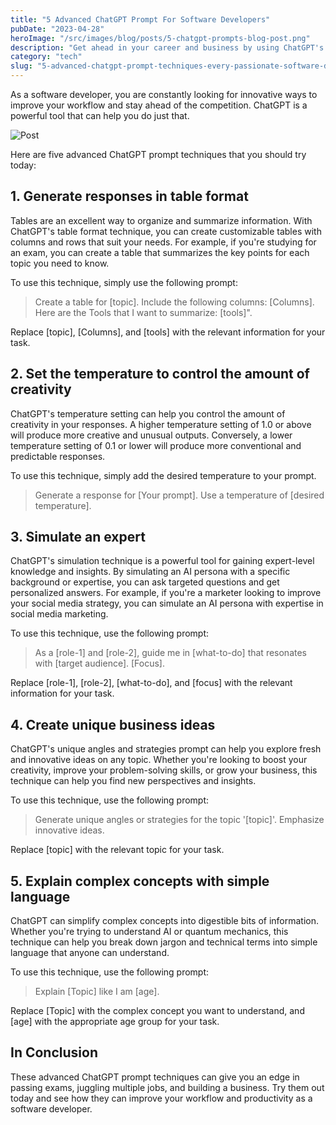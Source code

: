 ```yaml
---
title: "5 Advanced ChatGPT Prompt For Software Developers"
pubDate: "2023-04-28"
heroImage: "/src/images/blog/posts/5-chatgpt-prompts-blog-post.png"
description: "Get ahead in your career and business by using ChatGPT's advanced prompt techniques, including generating tables, controlling creativity with temperature settings, simulating an expert, creating unique business ideas, and explaining complex concepts in simple language."
category: "tech"
slug: "5-advanced-chatgpt-prompt-techniques-every-passionate-software-developer-should-know"
---
```


As a software developer, you are constantly looking for innovative ways to improve your workflow and stay ahead of the competition. ChatGPT is a powerful tool that can help you do just that.

![Post](/src/images/blog/posts/5-chatgpt-prompts-blog-post.png)

Here are five advanced ChatGPT prompt techniques that you should try today:

1\. Generate responses in table format
-------------------------------------

Tables are an excellent way to organize and summarize information. With ChatGPT's table format technique, you can create customizable tables with columns and rows that suit your needs. For example, if you're studying for an exam, you can create a table that summarizes the key points for each topic you need to know.

To use this technique, simply use the following prompt: 
    
>Create a table for [topic]. Include the following columns: [Columns]. Here are the Tools that I want to summarize: [tools]". 

Replace [topic], [Columns], and [tools] with the relevant information for your task.


2\. Set the temperature to control the amount of creativity
-----------------------------------------------------------

ChatGPT's temperature setting can help you control the amount of creativity in your responses. A higher temperature setting of 1.0 or above will produce more creative and unusual outputs. Conversely, a lower temperature setting of 0.1 or lower will produce more conventional and predictable responses.

To use this technique, simply add the desired temperature to your prompt.

>Generate a response for [Your prompt]. Use a temperature of [desired temperature].

3\. Simulate an expert
-----------------------

ChatGPT's simulation technique is a powerful tool for gaining expert-level knowledge and insights. By simulating an AI persona with a specific background or expertise, you can ask targeted questions and get personalized answers. For example, if you're a marketer looking to improve your social media strategy, you can simulate an AI persona with expertise in social media marketing.

To use this technique, use the following prompt: 

>As a [role-1] and [role-2], guide me in [what-to-do] that resonates with [target audience]. [Focus].

Replace [role-1], [role-2], [what-to-do], and [focus] with the relevant information for your task.

4\. Create unique business ideas
--------------------------------

ChatGPT's unique angles and strategies prompt can help you explore fresh and innovative ideas on any topic. Whether you're looking to boost your creativity, improve your problem-solving skills, or grow your business, this technique can help you find new perspectives and insights.

To use this technique, use the following prompt: 

>Generate unique angles or strategies for the topic '[topic]'. Emphasize innovative ideas.

Replace [topic] with the relevant topic for your task.

5\. Explain complex concepts with simple language
-------------------------------------------------

ChatGPT can simplify complex concepts into digestible bits of information. Whether you're trying to understand AI or quantum mechanics, this technique can help you break down jargon and technical terms into simple language that anyone can understand.

To use this technique, use the following prompt: 

>Explain [Topic] like I am [age].

Replace [Topic] with the complex concept you want to understand, and [age] with the appropriate age group for your task.

In Conclusion
-------------
These advanced ChatGPT prompt techniques can give you an edge in passing exams, juggling multiple jobs, and building a business. Try them out today and see how they can improve your workflow and productivity as a software developer.